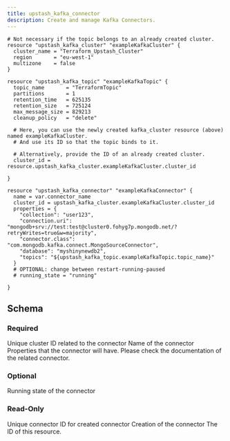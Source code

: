 ```yaml
---
title: upstash_kafka_connector
description: Create and manage Kafka Connectors.
---
```



<RequestExample>

```hcl example.tf
# Not necessary if the topic belongs to an already created cluster.
resource "upstash_kafka_cluster" "exampleKafkaCluster" {
  cluster_name = "Terraform_Upstash_Cluster"
  region       = "eu-west-1"
  multizone    = false
}

resource "upstash_kafka_topic" "exampleKafkaTopic" {
  topic_name       = "TerraformTopic"
  partitions       = 1
  retention_time   = 625135
  retention_size   = 725124
  max_message_size = 829213
  cleanup_policy   = "delete"

  # Here, you can use the newly created kafka_cluster resource (above) named exampleKafkaCluster.
  # And use its ID so that the topic binds to it.

  # Alternatively, provide the ID of an already created cluster.
  cluster_id = resource.upstash_kafka_cluster.exampleKafkaCluster.cluster_id

}

resource "upstash_kafka_connector" "exampleKafkaConnector" {
  name = var.connector_name
  cluster_id = upstash_kafka_cluster.exampleKafkaCluster.cluster_id
  properties = {
    "collection": "user123",
    "connection.uri": "mongodb+srv://test:test@cluster0.fohyg7p.mongodb.net/?retryWrites=true&w=majority",
    "connector.class": "com.mongodb.kafka.connect.MongoSourceConnector",
    "database": "myshinynewdb2",
    "topics": "${upstash_kafka_topic.exampleKafkaTopic.topic_name}"
  }
  # OPTIONAL: change between restart-running-paused
  # running_state = "running"

}
```

</RequestExample>

## Schema

### Required

<ParamField query="cluster_id" type="string" required>
  Unique cluster ID related to the connector
</ParamField>

<ParamField query="name" type="string" required>
  Name of the connector
</ParamField>

<ParamField query="properties" type="map(string)" required>
  Properties that the connector will have. Please check the documentation of the
  related connector.
</ParamField>

### Optional

<ParamField query="running_state" type="string">
  Running state of the connector
</ParamField>

### Read-Only

<ResponseField name="cluster_id" type="string">
  Unique connector ID for created connector
</ResponseField>

<ResponseField name="creation_time" type="number">
  Creation of the connector
</ResponseField>

<ResponseField name="id" type="string">
  The ID of this resource.
</ResponseField>
